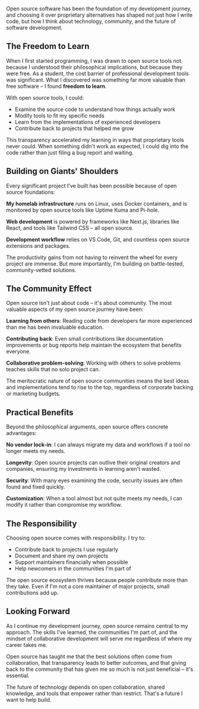 Open source software has been the foundation of my development journey, and choosing it over proprietary alternatives has shaped not just how I write code, but how I think about technology, community, and the future of software development.

## The Freedom to Learn

When I first started programming, I was drawn to open source tools not because I understood their philosophical implications, but because they were free. As a student, the cost barrier of professional development tools was significant. What I discovered was something far more valuable than free software – I found **freedom to learn**.

With open source tools, I could:

-   Examine the source code to understand how things actually work
-   Modify tools to fit my specific needs
-   Learn from the implementations of experienced developers
-   Contribute back to projects that helped me grow

This transparency accelerated my learning in ways that proprietary tools never could. When something didn't work as expected, I could dig into the code rather than just filing a bug report and waiting.

## Building on Giants' Shoulders

Every significant project I've built has been possible because of open source foundations:

**My homelab infrastructure** runs on Linux, uses Docker containers, and is monitored by open source tools like Uptime Kuma and Pi-hole.

**Web development** is powered by frameworks like Next.js, libraries like React, and tools like Tailwind CSS – all open source.

**Development workflow** relies on VS Code, Git, and countless open source extensions and packages.

The productivity gains from not having to reinvent the wheel for every project are immense. But more importantly, I'm building on battle-tested, community-vetted solutions.

## The Community Effect

Open source isn't just about code – it's about community. The most valuable aspects of my open source journey have been:

**Learning from others**: Reading code from developers far more experienced than me has been invaluable education.

**Contributing back**: Even small contributions like documentation improvements or bug reports help maintain the ecosystem that benefits everyone.

**Collaborative problem-solving**: Working with others to solve problems teaches skills that no solo project can.

The meritocratic nature of open source communities means the best ideas and implementations tend to rise to the top, regardless of corporate backing or marketing budgets.

## Practical Benefits

Beyond the philosophical arguments, open source offers concrete advantages:

**No vendor lock-in**: I can always migrate my data and workflows if a tool no longer meets my needs.

**Longevity**: Open source projects can outlive their original creators and companies, ensuring my investments in learning aren't wasted.

**Security**: With many eyes examining the code, security issues are often found and fixed quickly.

**Customization**: When a tool almost but not quite meets my needs, I can modify it rather than compromise my workflow.

## The Responsibility

Choosing open source comes with responsibility. I try to:

-   Contribute back to projects I use regularly
-   Document and share my own projects
-   Support maintainers financially when possible
-   Help newcomers in the communities I'm part of

The open source ecosystem thrives because people contribute more than they take. Even if I'm not a core maintainer of major projects, small contributions add up.

## Looking Forward

As I continue my development journey, open source remains central to my approach. The skills I've learned, the communities I'm part of, and the mindset of collaborative development will serve me regardless of where my career takes me.

Open source has taught me that the best solutions often come from collaboration, that transparency leads to better outcomes, and that giving back to the community that has given me so much is not just beneficial – it's essential.

The future of technology depends on open collaboration, shared knowledge, and tools that empower rather than restrict. That's a future I want to help build.
